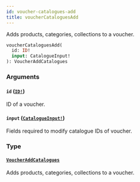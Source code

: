```yaml
---
id: voucher-catalogues-add
title: voucherCataloguesAdd
---
```


Adds products, categories, collections to a voucher.

```graphql
voucherCataloguesAdd(
  id: ID!
  input: CatalogueInput!
): VoucherAddCatalogues

```

### Arguments

#### `id` ([`ID!`](/api-reference/scalars/id.mdx))

ID of a voucher.

#### `input` ([`CatalogueInput!`](/api-reference/inputs/catalogue-input.mdx))

Fields required to modify catalogue IDs of voucher.

### Type

#### [`VoucherAddCatalogues`](/api-reference/objects/voucher-add-catalogues.mdx)

Adds products, categories, collections to a voucher.
